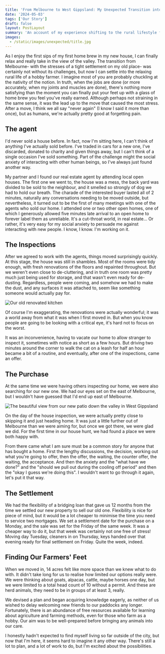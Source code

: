```yaml
---
title: 'From Melbourne to West Gippsland: My Unexpected Transition into Hobby Farming'
date: '2024-05-03'
tags: ['Our Story']
draft: false
layout: PostLayout
summary: 'An account of my experience shifting to the rural lifestyle from Melbourne to get started on a small hobby farm on a sloped property in the West of Gippsland.'
images:
  - /static/images/unexpected/title.jpg
---
```


As I enjoy the first sips of my first home brew in my new house, I can finally relax and really take in the view of the valley. The transition from Melbourne- with the stresses of a tight settlement on my old place- was certainly not without its challenges, but now I can settle into the relaxing rural life of a hobby farmer. I imagine most of you are probably chuckling at the nativity of the notion. In truth, when the jobs are done (or more accurately, when my joints and muscles are done), there's nothing more satisfying than the moment you can finally put your feet up with a glass of home brew you feel you've really earned. Although perhaps not straining in the same sense, it was the lead up to the move that caused the most stress. After a move, I think we all say "never again" (I know I said it more than once), but as humans, we're actually pretty good at forgetting pain.

## The agent

I'd never sold a house before. In fact, now I'm sitting here, I can't think of anything I've actually sold before. I've traded in cars for a new one, I've discarded, donated to charity and given things away, but I can't think of a single occasion I've sold something. Part of the challenge might the social anxiety of interacting with other human beings, so I've always just found another way.

My partner and I found our real estate agent by attending local open houses. The first one we went to, the house was a mess, the back yard was divided to be sold to the neighbour, and it smelled so strongly of dog we had to hold our breath. The charade of the interested buyer lasted all of 2 minutes, naturally any conversations needing to be moved outside, but nevertheless, it turned out to be the first of many meetings with one of the agents who sold our home. I attended one or two other open homes, one of which I generously allowed five minutes late arrival to an open home to forever label them as unreliable. It's a cut-throat world, in real estate... Or rather, it's very easy for my social anxiety to persuade me against interacting with new people. I know, I know. I'm working on it.

## The Inspections

After we agreed to work with the agents, things moved surprisingly quickly. At this stage, the house was still in shambles. Most of the rooms were tidy enough, with fresh renovations of the floors and repainted throughout. But we weren't even close to de-cluttering, and in truth one room was pretty much just being used for storage, and that wasn't even ready for de-dusting. Regardless, people were coming, and somehow we had to make the dust, and any surfaces it was attached to, seem like something someone would actually pay for.

![Our old renovated kitchen](/static/images/unexpected/kitchen.jpg)

Of course I'm exaggerating, the renovations were actually wonderful; it was a world away from what it was when I first moved in. But when you know people are going to be looking with a critical eye, it's hard not to focus on the worst.

It was an inconvenience, having to vacate our home to allow stranger to inspect it, sometimes with notice as short as a few hours. But driving two minutes around the corner to walk the cat on a leash for half an hour became a bit of a routine, and eventually, after one of the inspections, came an offer.

## The Purchase

At the same time we were having others inspecting our home, we were also searching for our new one. We had our eyes set on the east of Melbourne, but I wouldn't have guessed that I'd end up east of Melbourne.

![The beautiful view from our new patio down the valley in West Gippsland](/static/images/unexpected/view.jpg)

On the day of the house inspection, we were actually pretty close to skipping it and just heading home. It was just a little further out of Melbourne than we were aiming for, but once we got there, we were glad we did. For the first time in our house hunt, we had found a place we were both happy with.

From there came what I am sure must be a common story for anyone that has bought a home. First the lengthy discussions, the decision, working out what you're going to offer, then the offer, the waiting, the counter offer, the waiting, the acceptance. And then the anxiety and the "what have we done?" and the "should we pull out during the cooling off period" and then the "okay I guess we're doing this". I wouldn't want to go through it again, let's put it that way.

## The Settlement

We had the flexibility of a bridging loan that gave us 12 months from the time we settled our new property to sell our old one. Flexibility is nice for piece of mind, but it would be a lot cheaper to minimise the time you need to service two mortgages. We set a settlement date for the purchase on a Monday, and the sale was set for the Friday of the same week. It was a cheaper way to do it, but that week was certainly not one free of stress! Moving day Tuesday, cleaners in on Thursday, keys handed over that evening ready for final settlement on Friday. Quite the week, indeed.

## Finding Our Farmers' Feet

When we moved in, 14 acres felt like more space than we knew what to do with. It didn't take long for us to realise how limited our options really were. We were thinking about goats, alpacas, cattle, maybe horses one day, but we were limited to a total head count of 10 without a permit. And these are herd animals, they need to be in groups of at least 3, really.

We devised a plan and began acquiring knowledge eagerly, as neither of us wished to delay welcoming new friends to our paddocks any longer. Fortunately, there is an abundance of free resources available for learning about agriculture and farming methods, even for those who farm as a hobby. Our aim was to be well-prepared before bringing any animals into our care.

I honestly hadn't expected to find myself living so far outside of the city, but now that I'm here, it seems hard to imagine it any other way. There's still a lot to plan, and a lot of work to do, but I'm excited about the possibilities.
